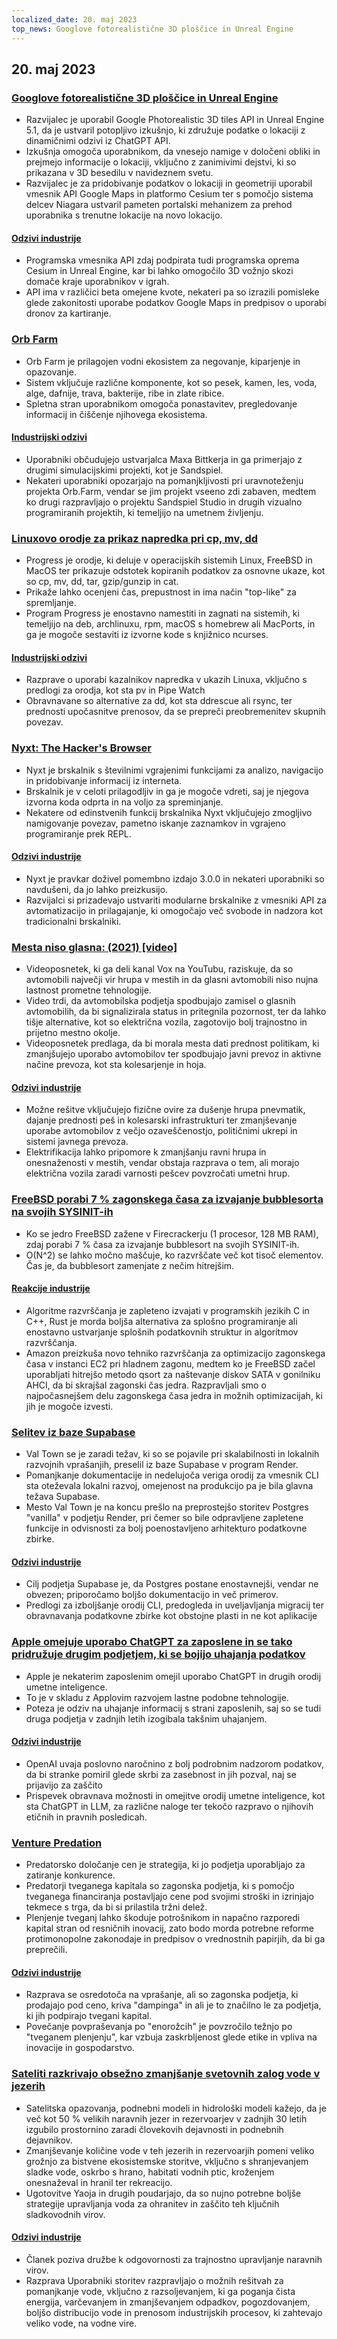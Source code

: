 ```yaml
---
localized_date: 20. maj 2023
top_news: Googlove fotorealistične 3D ploščice in Unreal Engine
---
```


## 20. maj 2023

### [Googlove fotorealistične 3D ploščice in Unreal Engine](https://nilsbakker.nl/portfolio/3d-tiles/)

- Razvijalec je uporabil Google Photorealistic 3D tiles API in Unreal Engine 5.1, da je ustvaril potopljivo izkušnjo, ki združuje podatke o lokaciji z dinamičnimi odzivi iz ChatGPT API.
- Izkušnja omogoča uporabnikom, da vnesejo namige v določeni obliki in prejmejo informacije o lokaciji, vključno z zanimivimi dejstvi, ki so prikazana v 3D besedilu v navideznem svetu.
- Razvijalec je za pridobivanje podatkov o lokaciji in geometriji uporabil vmesnik API Google Maps in platformo Cesium ter s pomočjo sistema delcev Niagara ustvaril pameten portalski mehanizem za prehod uporabnika s trenutne lokacije na novo lokacijo.

#### [Odzivi industrije](http://news.ycombinator.com/item?id=36000631)

- Programska vmesnika API zdaj podpirata tudi programska oprema Cesium in Unreal Engine, kar bi lahko omogočilo 3D vožnjo skozi domače kraje uporabnikov v igrah.
- API ima v različici beta omejene kvote, nekateri pa so izrazili pomisleke glede zakonitosti uporabe podatkov Google Maps in predpisov o uporabi dronov za kartiranje.

### [Orb Farm](https://orb.farm/)

- Orb Farm je prilagojen vodni ekosistem za negovanje, kiparjenje in opazovanje.
- Sistem vključuje različne komponente, kot so pesek, kamen, les, voda, alge, dafnije, trava, bakterije, ribe in zlate ribice.
- Spletna stran uporabnikom omogoča ponastavitev, pregledovanje informacij in čiščenje njihovega ekosistema.

#### [Industrijski odzivi](http://news.ycombinator.com/item?id=35999835)

- Uporabniki občudujejo ustvarjalca Maxa Bittkerja in ga primerjajo z drugimi simulacijskimi projekti, kot je Sandspiel.
- Nekateri uporabniki opozarjajo na pomanjkljivosti pri uravnoteženju projekta Orb.Farm, vendar se jim projekt vseeno zdi zabaven, medtem ko drugi razpravljajo o projektu Sandspiel Studio in drugih vizualno programiranih projektih, ki temeljijo na umetnem življenju.

### [Linuxovo orodje za prikaz napredka pri cp, mv, dd](https://github.com/Xfennec/progress)

- Progress je orodje, ki deluje v operacijskih sistemih Linux, FreeBSD in MacOS ter prikazuje odstotek kopiranih podatkov za osnovne ukaze, kot so cp, mv, dd, tar, gzip/gunzip in cat.
- Prikaže lahko ocenjeni čas, prepustnost in ima način "top-like" za spremljanje.
- Program Progress je enostavno namestiti in zagnati na sistemih, ki temeljijo na deb, archlinuxu, rpm, macOS s homebrew ali MacPorts, in ga je mogoče sestaviti iz izvorne kode s knjižnico ncurses.

#### [Industrijski odzivi](http://news.ycombinator.com/item?id=36000407)

- Razprave o uporabi kazalnikov napredka v ukazih Linuxa, vključno s predlogi za orodja, kot sta pv in Pipe Watch
- Obravnavane so alternative za dd, kot sta ddrescue ali rsync, ter prednosti upočasnitve prenosov, da se prepreči preobremenitev skupnih povezav.

### [Nyxt: The Hacker's Browser](https://nyxt.atlas.engineer/)

- Nyxt je brskalnik s številnimi vgrajenimi funkcijami za analizo, navigacijo in pridobivanje informacij iz interneta.
- Brskalnik je v celoti prilagodljiv in ga je mogoče vdreti, saj je njegova izvorna koda odprta in na voljo za spreminjanje.
- Nekatere od edinstvenih funkcij brskalnika Nyxt vključujejo zmogljivo namigovanje povezav, pametno iskanje zaznamkov in vgrajeno programiranje prek REPL.

#### [Odzivi industrije](http://news.ycombinator.com/item?id=36006423)

- Nyxt je pravkar doživel pomembno izdajo 3.0.0 in nekateri uporabniki so navdušeni, da jo lahko preizkusijo.
- Razvijalci si prizadevajo ustvariti modularne brskalnike z vmesniki API za avtomatizacijo in prilagajanje, ki omogočajo več svobode in nadzora kot tradicionalni brskalniki.

### [Mesta niso glasna: (2021) [video]](https://www.youtube.com/watch?v=CTV-wwszGw8)

- Videoposnetek, ki ga deli kanal Vox na YouTubu, raziskuje, da so avtomobili največji vir hrupa v mestih in da glasni avtomobili niso nujna lastnost prometne tehnologije.
- Video trdi, da avtomobilska podjetja spodbujajo zamisel o glasnih avtomobilih, da bi signalizirala status in pritegnila pozornost, ter da lahko tišje alternative, kot so električna vozila, zagotovijo bolj trajnostno in prijetno mestno okolje.
- Videoposnetek predlaga, da bi morala mesta dati prednost politikam, ki zmanjšujejo uporabo avtomobilov ter spodbujajo javni prevoz in aktivne načine prevoza, kot sta kolesarjenje in hoja.

#### [Odzivi industrije](http://news.ycombinator.com/item?id=35999950)

- Možne rešitve vključujejo fizične ovire za dušenje hrupa pnevmatik, dajanje prednosti peš in kolesarski infrastrukturi ter zmanjševanje uporabe avtomobilov z večjo ozaveščenostjo, političnimi ukrepi in sistemi javnega prevoza.
- Elektrifikacija lahko pripomore k zmanjšanju ravni hrupa in onesnaženosti v mestih, vendar obstaja razprava o tem, ali morajo električna vozila zaradi varnosti pešcev povzročati umetni hrup.

### [FreeBSD porabi 7 % zagonskega časa za izvajanje bubblesorta na svojih SYSINIT-ih](https://twitter.com/cperciva/status/1659558311920914432)

- Ko se jedro FreeBSD zažene v Firecrackerju (1 procesor, 128 MB RAM), zdaj porabi 7 % časa za izvajanje bubblesort na svojih SYSINIT-ih.
- O(N^2) se lahko močno maščuje, ko razvrščate več kot tisoč elementov. Čas je, da bubblesort zamenjate z nečim hitrejšim.

#### [Reakcije industrije](http://news.ycombinator.com/item?id=36002574)

- Algoritme razvrščanja je zapleteno izvajati v programskih jezikih C in C++, Rust je morda boljša alternativa za splošno programiranje ali enostavno ustvarjanje splošnih podatkovnih struktur in algoritmov razvrščanja.
- Amazon preizkuša novo tehniko razvrščanja za optimizacijo zagonskega časa v instanci EC2 pri hladnem zagonu, medtem ko je FreeBSD začel uporabljati hitrejšo metodo qsort za naštevanje diskov SATA v gonilniku AHCI, da bi skrajšal zagonski čas jedra. Razpravljali smo o najpočasnejšem delu zagonskega časa jedra in možnih optimizacijah, ki jih je mogoče izvesti.

### [Selitev iz baze Supabase](https://blog.val.town/blog/migrating-from-supabase)

- Val Town se je zaradi težav, ki so se pojavile pri skalabilnosti in lokalnih razvojnih vprašanjih, preselil iz baze Supabase v program Render.
- Pomanjkanje dokumentacije in nedelujoča veriga orodij za vmesnik CLI sta oteževala lokalni razvoj, omejenost na produkcijo pa je bila glavna težava Supabase.
- Mesto Val Town je na koncu prešlo na preprostejšo storitev Postgres "vanilla" v podjetju Render, pri čemer so bile odpravljene zapletene funkcije in odvisnosti za bolj poenostavljeno arhitekturo podatkovne zbirke.

#### [Odzivi industrije](http://news.ycombinator.com/item?id=36004925)

- Cilj podjetja Supabase je, da Postgres postane enostavnejši, vendar ne obvezen; priporočamo boljšo dokumentacijo in več primerov.
- Predlogi za izboljšanje orodij CLI, predogleda in uveljavljanja migracij ter obravnavanja podatkovne zbirke kot obstojne plasti in ne kot aplikacije

### [Apple omejuje uporabo ChatGPT za zaposlene in se tako pridružuje drugim podjetjem, ki se bojijo uhajanja podatkov](https://www.wsj.com/articles/apple-restricts-use-of-chatgpt-joining-other-companies-wary-of-leaks-d44d7d34)

- Apple je nekaterim zaposlenim omejil uporabo ChatGPT in drugih orodij umetne inteligence.
- To je v skladu z Applovim razvojem lastne podobne tehnologije.
- Poteza je odziv na uhajanje informacij s strani zaposlenih, saj so se tudi druga podjetja v zadnjih letih izogibala takšnim uhajanjem.

#### [Odzivi industrije](http://news.ycombinator.com/item?id=36000079)

- OpenAI uvaja poslovno naročnino z bolj podrobnim nadzorom podatkov, da bi stranke pomiril glede skrbi za zasebnost in jih pozval, naj se prijavijo za zaščito
- Prispevek obravnava možnosti in omejitve orodij umetne inteligence, kot sta ChatGPT in LLM, za različne naloge ter tekočo razpravo o njihovih etičnih in pravnih posledicah.

### [Venture Predation](https://papers.ssrn.com/sol3/papers.cfm?abstract_id=4437360)

- Predatorsko določanje cen je strategija, ki jo podjetja uporabljajo za zatiranje konkurence.
- Predatorji tveganega kapitala so zagonska podjetja, ki s pomočjo tveganega financiranja postavljajo cene pod svojimi stroški in izrinjajo tekmece s trga, da bi si prilastila tržni delež.
- Plenjenje tveganj lahko škoduje potrošnikom in napačno razporedi kapital stran od resničnih inovacij, zato bodo morda potrebne reforme protimonopolne zakonodaje in predpisov o vrednostnih papirjih, da bi ga preprečili.

#### [Odzivi industrije](http://news.ycombinator.com/item?id=36003096)

- Razprava se osredotoča na vprašanje, ali so zagonska podjetja, ki prodajajo pod ceno, kriva "dampinga" in ali je to značilno le za podjetja, ki jih podpirajo tvegani kapital.
- Povečanje povpraševanja po "enorožcih" je povzročilo težnjo po "tveganem plenjenju", kar vzbuja zaskrbljenost glede etike in vpliva na inovacije in gospodarstvo.

### [Sateliti razkrivajo obsežno zmanjšanje svetovnih zalog vode v jezerih](https://www.science.org/doi/10.1126/science.abo2812)

- Satelitska opazovanja, podnebni modeli in hidrološki modeli kažejo, da je več kot 50 % velikih naravnih jezer in rezervoarjev v zadnjih 30 letih izgubilo prostornino zaradi človekovih dejavnosti in podnebnih dejavnikov.
- Zmanjševanje količine vode v teh jezerih in rezervoarjih pomeni veliko grožnjo za bistvene ekosistemske storitve, vključno s shranjevanjem sladke vode, oskrbo s hrano, habitati vodnih ptic, kroženjem onesnaževal in hranil ter rekreacijo.
- Ugotovitve Yaoja in drugih poudarjajo, da so nujno potrebne boljše strategije upravljanja voda za ohranitev in zaščito teh ključnih sladkovodnih virov.

#### [Odzivi industrije](http://news.ycombinator.com/item?id=35999438)

- Članek poziva družbe k odgovornosti za trajnostno upravljanje naravnih virov.
- Razprava Uporabniki storitev razpravljajo o možnih rešitvah za pomanjkanje vode, vključno z razsoljevanjem, ki ga poganja čista energija, varčevanjem in zmanjševanjem odpadkov, pogozdovanjem, boljšo distribucijo vode in prenosom industrijskih procesov, ki zahtevajo veliko vode, na vodne vire.
